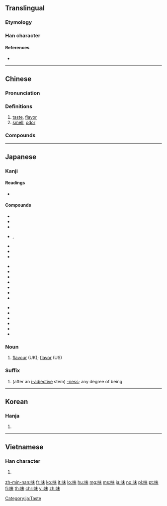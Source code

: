 {{also|昧}}
==Translingual==

===Etymology===
{{Han compound|口|未|t1=mouth|ls=psc|c1=s|c2=p}}

===Han character===
{{Han char|rn=30|rad=口|as=05|sn=8|four=65090|canj=RJD|ids=⿰口未}}

====References====
* {{Han ref|kx=0182.130|dkj=03456|dj=0401.140|hdz=10597.060|uh=5473|ud=21619|bh=A8FD|bd=43261}}

----

==Chinese==
{{zh-forms}}

===Pronunciation===
{{zh-pron
|m=wèi,er=y
|c=mei6
|h=pfs=mi
|md=
|mn=bī
|w=
|mc=y
|oc=y
|cat=n
}}

===Definitions===
{{zh-hanzi}}

# [[taste]], [[flavor]]
# [[smell]], [[odor]]

===Compounds===
{{zh-der|風味|海味|味道|味精|味蕾|五味子|意味|鮮味|一味}}

----

==Japanese==

===Kanji===
{{ja-kanji|grade=3|rs=口05}}

====Readings====
* {{ja-readings|goon=[[み]] ([[mi]])|kanon=[[び]] ([[bi]])|kun=[[あじ]] ([[aji]]), [[あじわう]] ([[味わう]], [[ajiwau]])}}

====Compounds====
{{top3}}
* {{ja-r|味方|みかた}}
* {{ja-r|味噌|みそ}}
* {{ja-r|味噌汁|みそしる}}
* {{ja-r|三味線|しゃみせん}}, {{ja-r|三味線|さみせん}}
* {{ja-r|興味|きょうみ}}
* {{ja-r|意味|いみ}}
* {{ja-r|無意味|むいみ}}
{{mid3}}
* {{ja-r|甘味|あまみ}}
* {{ja-r|地味|じみ}}
* {{ja-r|気味|きみ}}
* {{ja-r|不気味な|ぶきみ}}
* {{ja-r|趣味|しゅみ}}
* {{ja-r|赤味|あかみ}}
* {{ja-r|黒味|くろみ}}
{{mid3}}
* {{ja-r|厚味|あつみ}}
* {{ja-r|不味い|まずい}}
* {{ja-r|美味しい|おいしい}}
* {{ja-r|旨味|うまみ}}
* {{ja-r|賞味|しょうみ}}
* {{ja-r|薬味|やくみ}}
{{bottom}}

===Noun===
{{ja-noun|あじ}}

# [[flavour]] (UK); [[flavor]] (US)

===Suffix===
{{ja-pos|み|suffix}}

# (after an [[形容詞|i-adjective]] stem) [[-ness]]; any degree of being

[[Category:ja:Taste]]

----

==Korean==

===Hanja===
{{ko-hanja|hangeul=미|rv=mi|mr=mi}}

# {{defn|lang=ko|sort=口05}}

----

==Vietnamese==

===Han character===
{{vi-hantu|[[vị]], [[mùi]], [[mồi]]|rs=口05}}

# {{defn|lang=vi|sort=口05}}

[[zh-min-nan:味]]
[[fr:味]]
[[ko:味]]
[[it:味]]
[[lo:味]]
[[hu:味]]
[[mg:味]]
[[ms:味]]
[[ja:味]]
[[no:味]]
[[pl:味]]
[[pt:味]]
[[fi:味]]
[[th:味]]
[[chr:味]]
[[vi:味]]
[[zh:味]]